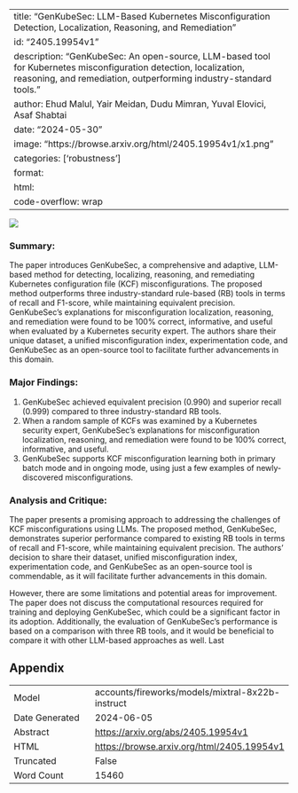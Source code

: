 
---
title: "GenKubeSec: LLM-Based Kubernetes Misconfiguration Detection, Localization, Reasoning, and Remediation"
id: "2405.19954v1"
description: "GenKubeSec: An open-source, LLM-based tool for Kubernetes misconfiguration detection, localization, reasoning, and remediation, outperforming industry-standard tools."
author: Ehud Malul, Yair Meidan, Dudu Mimran, Yuval Elovici, Asaf Shabtai
date: "2024-05-30"
image: "https://browse.arxiv.org/html/2405.19954v1/x1.png"
categories: ['robustness']
format:
  html:
    code-overflow: wrap
---

![](https://browse.arxiv.org/html/2405.19954v1/x1.png)

### Summary:

The paper introduces GenKubeSec, a comprehensive and adaptive, LLM-based method for detecting, localizing, reasoning, and remediating Kubernetes configuration file (KCF) misconfigurations. The proposed method outperforms three industry-standard rule-based (RB) tools in terms of recall and F1-score, while maintaining equivalent precision. GenKubeSec's explanations for misconfiguration localization, reasoning, and remediation were found to be 100% correct, informative, and useful when evaluated by a Kubernetes security expert. The authors share their unique dataset, a unified misconfiguration index, experimentation code, and GenKubeSec as an open-source tool to facilitate further advancements in this domain.

### Major Findings:

1. GenKubeSec achieved equivalent precision (0.990) and superior recall (0.999) compared to three industry-standard RB tools.
2. When a random sample of KCFs was examined by a Kubernetes security expert, GenKubeSec's explanations for misconfiguration localization, reasoning, and remediation were found to be 100% correct, informative, and useful.
3. GenKubeSec supports KCF misconfiguration learning both in primary batch mode and in ongoing mode, using just a few examples of newly-discovered misconfigurations.

### Analysis and Critique:

The paper presents a promising approach to addressing the challenges of KCF misconfigurations using LLMs. The proposed method, GenKubeSec, demonstrates superior performance compared to existing RB tools in terms of recall and F1-score, while maintaining equivalent precision. The authors' decision to share their dataset, unified misconfiguration index, experimentation code, and GenKubeSec as an open-source tool is commendable, as it will facilitate further advancements in this domain.

However, there are some limitations and potential areas for improvement. The paper does not discuss the computational resources required for training and deploying GenKubeSec, which could be a significant factor in its adoption. Additionally, the evaluation of GenKubeSec's performance is based on a comparison with three RB tools, and it would be beneficial to compare it with other LLM-based approaches as well. Last

## Appendix

|          |          |
|----------|----------|
| Model     | accounts/fireworks/models/mixtral-8x22b-instruct       |
| Date Generated     | 2024-06-05       |
| Abstract | [https://arxiv.org/abs/2405.19954v1](https://arxiv.org/abs/2405.19954v1)        |
| HTML     | [https://browse.arxiv.org/html/2405.19954v1](https://browse.arxiv.org/html/2405.19954v1)       |
| Truncated       | False       |
| Word Count       | 15460       |